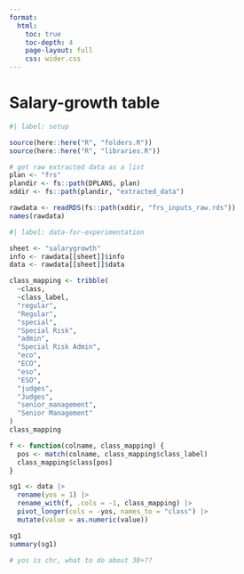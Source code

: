 ```yaml
---
format:
  html:
    toc: true
    toc-depth: 4
    page-layout: full
    css: wider.css
---
```


# Salary-growth table

```r
#| label: setup

source(here::here("R", "folders.R"))
source(here::here("R", "libraries.R"))

# get raw extracted data as a list
plan <- "frs"
plandir <- fs::path(DPLANS, plan)
xddir <- fs::path(plandir, "extracted_data")

rawdata <- readRDS(fs::path(xddir, "frs_inputs_raw.rds"))
names(rawdata)

```

```r
#| label: data-for-experimentation

sheet <- "salarygrowth"
info <- rawdata[[sheet]]$info
data <- rawdata[[sheet]]$data

```

```r
class_mapping <- tribble(
  ~class,
  ~class_label,
  "regular",
  "Regular",
  "special",
  "Special Risk",
  "admin",
  "Special Risk Admin",
  "eco",
  "ECO",
  "eso",
  "ESO",
  "judges",
  "Judges",
  "senior_management",
  "Senior Management"
)
class_mapping

```

```r

f <- function(colname, class_mapping) {
  pos <- match(colname, class_mapping$class_label)
  class_mapping$class[pos]
}

sg1 <- data |>
  rename(yos = 1) |>
  rename_with(f, .cols = -1, class_mapping) |>
  pivot_longer(cols = -yos, names_to = "class") |> 
  mutate(value = as.numeric(value))

sg1
summary(sg1)

# yos is chr, what to do about 30+??

```

